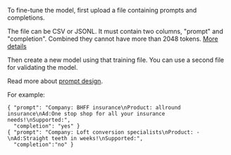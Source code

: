 To fine-tune the model, first upload a file containing prompts and completions.

The file can be CSV or JSONL. It must contain two columns, "prompt" and "completion". Combined they cannot have more than 2048 tokens.  [More details](https://beta.openai.com/docs/guides/fine-tuning/preparing-your-dataset)

Then create a new model using that training file. You can use a second file for validating the model.

Read more about [prompt design](https://beta.openai.com/docs/guides/completion/prompt-design).

For example:

```
{ "prompt": "Company: BHFF insurance\nProduct: allround insurance\nAd:One stop shop for all your insurance needs!\nSupported:",
  "completion": "yes" }
{ "prompt": "Company: Loft conversion specialists\nProduct: -\nAd:Straight teeth in weeks!\nSupported:",
  "completion":"no" }
```

